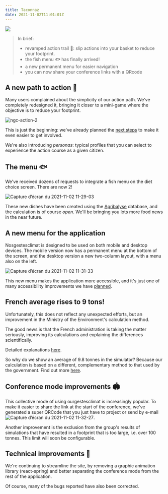 ---
title: Taconnaz
date: 2021-11-02T11:01:01Z
---

![](https://upload.wikimedia.org/wikipedia/commons/thumb/c/c8/Taconnaz.JPG/576px-Taconnaz.JPG)

> In brief: 
> - revamped action trail 🎯: slip actions into your basket to reduce your footprint. 
> - the fish menu 🐟️ has finally arrived! 
> - a new permanent menu for easier navigation
> - you can now share your conference links with a QRcode

## A new path to action 🎯

Many users complained about the simplicity of our action path. We've completely redesigned it, bringing it closer to a mini-game where the objective is to reduce your footprint. 

![ngc-action-2](https://user-images.githubusercontent.com/1177762/139829768-5759d428-1e0d-4c7d-9fd3-682dbebb1b90.gif)

This is just the beginning: we've already planned the <a href="https://github.com/incubateur-ademe/nosgestesclimat-site/issues/359">next steps</a> to make it even easier to get involved.

We're also introducing *personas*: typical profiles that you can select to experience the action course as a given citizen. 

## The menu 🐟️

We've received dozens of requests to integrate a fish menu on the diet choice screen. There are now 2! 

![Capture d’écran du 2021-11-02 11-29-03](https://user-images.githubusercontent.com/1177762/139830102-bd7cee54-c1fd-454c-8eb0-7ce2a750ffa8.png)

These new dishes have been created using the <a href="https://agribalyse.fr/">Agribalyse</a> database, and the calculation is of course *open*. We'll be bringing you lots more food news in the near future. 

## A new menu for the application 

Nosgestesclimat is designed to be used on both mobile and desktop devices. The mobile version now has a permanent menu at the bottom of the screen, and the desktop version a new two-column layout, with a menu also on the left. 

![Capture d’écran du 2021-11-02 11-31-33](https://user-images.githubusercontent.com/1177762/139830463-203c8896-0eda-49ad-ba45-be1a19e180de.png)

This new menu makes the application more accessible, and it's just one of many accessibility improvements we have <a href="https://github.com/incubateur-ademe/nosgestesclimat-site/issues/350">planned</a>.

## French average rises to 9 tons! 

Unfortunately, this does not reflect any unexpected efforts, but an improvement in the Ministry of the Environment's calculation method. 

The good news is that the French administration is taking the matter seriously, improving its calculations and explaining the differences scientifically. 

Detailed explanations <a href="https://twitter.com/maeool/status/1453282887583866885">here</a>.

So why do we show an average of 9.8 tonnes in the simulator? Because our calculation is based on a different, complementary method to that used by the government. Find out more <a href="https://github.com/incubateur-ademe/nosgestesclimat-site/issues/365#issuecomment-957321261">here</a>.


## Conference mode improvements 🏟️

This collective mode of using ourgestesclimat is increasingly popular. To make it easier to share the link at the start of the conference, we've generated a super QRCode that you just have to project or send by e-mail
![Capture d’écran du 2021-11-02 11-32-27](https://user-images.githubusercontent.com/1177762/139830597-63fe1856-5622-4c52-b7f4-23ccbfaa6bd9.png). 

Another improvement is the exclusion from the group's results of simulations that have resulted in a footprint that is too large, i.e. over 100 tonnes. This limit will soon be configurable. 

## Technical improvements 🐇

We're continuing to streamline the site, by removing a graphic animation library (react-spring) and better separating the conference mode from the rest of the application. 

Of course, many of the bugs reported have also been corrected.
